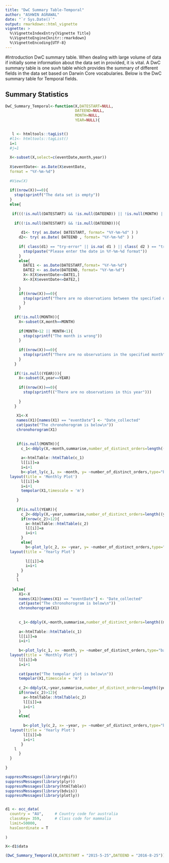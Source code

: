 ```yaml
---
title: "DwC Summary Table-Temporal"
author: "ASHWIN AGRAWAL"
date: "`r Sys.Date()`"
output: rmarkdown::html_vignette
vignette: >
  %\VignetteIndexEntry{Vignette Title}
  %\VignetteEngine{knitr::rmarkdown}
  %\VignetteEncoding{UTF-8}
---
```


#Introduction
DwC summary table.
When dealing with large volume of data if initially some information about the 
data set in provided, it is vital. 
A DwC summary table is one suvh table which provides the summary of different 
fields in the data set based on Darwin Core vocabularies.
Below is the DwC summary table for Temporal fields.

## Summary Statistics

```r
DwC_Summary_Temporal<-function(X,DATESTART=NULL,
                               DATEEND=NULL,
                               MONTH=NULL,
                               YEAR=NULL){
  

   l <- htmltools::tagList()
  #l1<- htmltools::tagList()
  i=1
  #j=1
  
  X<-subset(X,select=c(eventDate,month,year))
  
  X$eventDate<- as.Date(X$eventDate,
  format = "%Y-%m-%d")
  
  #View(X)
  
  if((nrow(X))==0){
    stop(sprintf("The data set is empty"))
  }
  else{
    
   if(((!is.null(DATESTART) && !is.null(DATEEND)) || !is.null(MONTH) || !is.null((YEAR)) )){
    
    if((!is.null(DATESTART) && !is.null(DATEEND))){
      
       d1<- try( as.Date( DATESTART, format= "%Y-%m-%d" ) )
      d2<- try( as.Date( DATEEND , format= "%Y-%m-%d" ) )
      
      if( class(d1) == "try-error" || is.na( d1 ) || class( d2 ) == "try-error" || is.na(d2)  ){
        stop(paste("Please enter the date in %Y-%m-%d format"))
      } 
      else{
        DATE1 <- as.Date(DATESTART,format= "%Y-%m-%d")
        DATE2 <- as.Date(DATEEND, format= "%Y-%m-%d")
        X<-X[X$eventDate>=DATE1,] 
        X<-X[X$eventDate<=DATE2,]
        
      }
      if((nrow(X))==0){
        stop(sprintf("There are no observations between the specified date"))
        }
      }
    
    if(!is.null(MONTH)){
      X<-subset(X,month==MONTH)
      
      if(MONTH>12 || MONTH<1){
        stop(sprintf("The month is wrong"))
      }
      
      if((nrow(X))==0){
        stop(sprintf("There are no observations in the specified month"))
      }
    }
     
    if(!is.null((YEAR))){
      X<-subset(X,year==YEAR)
      
      if((nrow(X))==0){
        stop(sprintf(("There are no observations in this year")))
        
      }
    }
     
     X1<-X
     names(X1)[names(X1) == "eventDate"] <- "Date_collected"
     cat(paste("The chronohorogram is below\n"))
     chronohorogram(X1)
     
     
     if(is.null(MONTH)){
       c_1<-ddply(X,~month,summarise,number_of_distinct_orders=length((month)))
       
       a<-htmlTable::htmlTable(c_1)
       l[[i]]=a
       i=i+1
       b<-plot_ly(c_1, x= ~month, y= ~number_of_distinct_orders,type="bar")%>%
  layout(title = 'Monthly Plot')
       l[[i]]=b
       i=i+1
       tempolar(X1,timescale = 'm')
       
     }
     
     if(is.null(YEAR)){
       c_2<-ddply(X,~year,summarise,number_of_distinct_orders=length((year)))
       if(nrow(c_2)>12){
         a<-htmlTable::htmlTable(c_2)
         l[[i]]=a
         i=i+1
       }
       else{
         b<-plot_ly(c_2, x= ~year, y= ~number_of_distinct_orders,type="bar")%>%
  layout(title = 'Yearly Plot')
         
         l[[i]]=b
         i=i+1
       }
     }
     l
     
   }else{
      X1<-X
      names(X1)[names(X1) == "eventDate"] <- "Date_collected"
      cat(paste("The chronohorogram is below\n"))
      chronohorogram(X1)
      
      
      c_1<-ddply(X,~month,summarise,number_of_distinct_orders=length((month)))
      
      a<-htmlTable::htmlTable(c_1)
      l[[i]]=a
      i=i+1
      
      b<-plot_ly(c_1, x= ~month, y= ~number_of_distinct_orders,type="bar")%>%
  layout(title = 'Monthly Plot')
      l[[i]]=b
      i=i+1
      
      cat(paste("The tempolar plot is below\n"))
      tempolar(X1,timescale = 'm')
      
      c_2<-ddply(X,~year,summarise,number_of_distinct_orders=length((year)))
      if(nrow(c_2)>12){
        a<-htmlTable::htmlTable(c_2)
        l[[i]]=a
        i=i+1
      }
      else{
        
        b<-plot_ly(c_2, x= ~year, y= ~number_of_distinct_orders,type="bar")%>%
  layout(title = 'Yearly Plot')
        l[[i]]=b
        i=i+1
       }
    l
      }
  }
  
}
```

```r
suppressMessages(library(rgbif))
suppressMessages(library(plyr))
suppressMessages(library(htmlTable))
suppressMessages(library(bdvis))
suppressMessages(library(plotly))


d1 <- occ_data(
  country = "AU",     # Country code for australia
  classKey= 359,      # Class code for mammalia
  limit=50000,
  hasCoordinate = T
  
)

X<-d1$data

(DwC_Summary_Temporal(X,DATESTART = "2015-5-25",DATEEND = "2016-8-25"))
```


